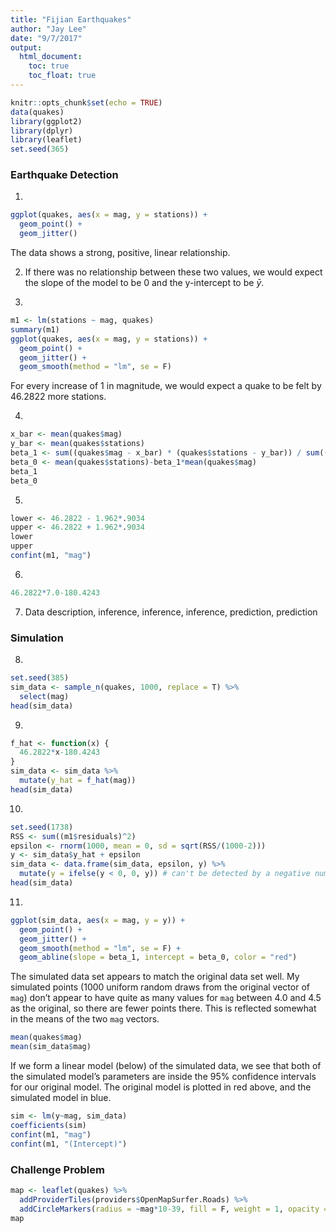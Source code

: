 ```yaml
---
title: "Fijian Earthquakes"
author: "Jay Lee"
date: "9/7/2017"
output:
  html_document:
    toc: true
    toc_float: true
---
```


```r
knitr::opts_chunk$set(echo = TRUE)
data(quakes)
library(ggplot2)
library(dplyr)
library(leaflet)
set.seed(365)
```

### Earthquake Detection

1. 

```r
ggplot(quakes, aes(x = mag, y = stations)) +
  geom_point() +
  geom_jitter()
```

The data shows a strong, positive, linear relationship.


2. If there was no relationship between these two values, we would expect the slope of the model to be 0 and the y-intercept to be $\bar{y}$.


3. 

```r
m1 <- lm(stations ~ mag, quakes)
summary(m1)
ggplot(quakes, aes(x = mag, y = stations)) +
  geom_point() +
  geom_jitter() +
  geom_smooth(method = "lm", se = F)
```

For every increase of 1 in magnitude, we would expect a quake to be felt by 46.2822 more stations.

4. 

```r
x_bar <- mean(quakes$mag)
y_bar <- mean(quakes$stations)
beta_1 <- sum((quakes$mag - x_bar) * (quakes$stations - y_bar)) / sum((quakes$mag - x_bar)^2)
beta_0 <- mean(quakes$stations)-beta_1*mean(quakes$mag)
beta_1
beta_0
```


5. 

```r
lower <- 46.2822 - 1.962*.9034
upper <- 46.2822 + 1.962*.9034
lower
upper
confint(m1, "mag")
```

6. 

```r
46.2822*7.0-180.4243
```


7. Data description, inference, inference, inference, prediction, prediction

### Simulation

8. 

```r
set.seed(385)
sim_data <- sample_n(quakes, 1000, replace = T) %>%
  select(mag)
head(sim_data)
```


9. 

```r
f_hat <- function(x) {
  46.2822*x-180.4243
}
sim_data <- sim_data %>%
  mutate(y_hat = f_hat(mag))
head(sim_data)
```


10. 

```r
set.seed(1738)
RSS <- sum((m1$residuals)^2)
epsilon <- rnorm(1000, mean = 0, sd = sqrt(RSS/(1000-2)))
y <- sim_data$y_hat + epsilon
sim_data <- data.frame(sim_data, epsilon, y) %>%
  mutate(y = ifelse(y < 0, 0, y)) # can't be detected by a negative number of stations
head(sim_data)
```


11. 

```r

ggplot(sim_data, aes(x = mag, y = y)) +
  geom_point() +
  geom_jitter() +
  geom_smooth(method = "lm", se = F) +
  geom_abline(slope = beta_1, intercept = beta_0, color = "red")
```

The simulated data set appears to match the original data set well. My simulated points (1000 uniform random draws from the original vector of `mag`) don't appear to have quite as many values for `mag` between 4.0 and 4.5 as the original, so there are fewer points there. This is reflected somewhat in the means of the two `mag` vectors.

```r
mean(quakes$mag)
mean(sim_data$mag)
```

If we form a linear model (below) of the simulated data, we see that both of the simulated model's parameters are inside the 95% confidence intervals for our original model. The original model is plotted in red above, and the simulated model in blue.

```r
sim <- lm(y~mag, sim_data)
coefficients(sim)
confint(m1, "mag")
confint(m1, "(Intercept)")
```


### Challenge Problem

```r
map <- leaflet(quakes) %>%
  addProviderTiles(providers$OpenMapSurfer.Roads) %>%
  addCircleMarkers(radius = ~mag*10-39, fill = F, weight = 1, opacity = ~stations/200+.1, color = "darkgreen", label = ~as.character(mag))
map
```

